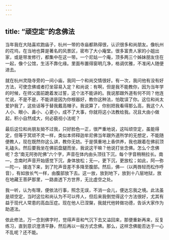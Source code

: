 ```yaml
---
---
---
```

title: “顽空定”的念佛法
---




当年我在大陆喜欢跑庙子，杭州一带的寺庙都熟得很，认识很多和尚朋友。像杭州的花坞，在当地也算是著名的风景区，密布了大小庵堂。很多富贵人家的小姐出家，或是带发修行，都集中在这一带。一个尼姑一个庵，顶多两三个姊妹朋友住在一起，像个公馆，生活不靠化缘。里面布置得窗明几净，格调优雅，不准闲人随便进去。

就在杭州灵隐寺旁的一间小庙，我同一个和尚交情很好。有一次，我问他有没有好方法，可使念佛或者打坐容易入定？和尚说：有啊，但是我不能教你，因为当年学的时候，在师父面前跪着发过誓，这个法不能讲的。我说那跟外道有何不同？他连忙说，不是不是，不能讲是因为你根器好，教你这种法，怕耽误了你。这位和尚太爱护我了，这些话等于替我戴高帽子。我说算了，你别把我看得那么高，我这个人人小、眼小、鼻小、心更小，成不了大事，你就将这小法教给我。况且大由小做起，积小自然成大，何必藐视小法呢？

最后这位和尚朋友拗不过我，只好脸色一正，很严重地说，这叫顽空定，虽能得定，但等于冥顽不灵一样，类似本师释迦牟尼佛当年跟外道所学的无想定，不能随便教人，现在既然你这么讲，教你无妨。于是慎重地上香供养，我也跟着在佛前顶礼磕头。然后要我坐在佛前盘腿而坐，我说这干嘛？他说打坐念佛。怎么个念佛呢？念“南无阿弥陀佛”六个字，声音在体内由头顶往下沉，每个字音稍稍拉长。南—，念南时声音开始感觉下沉，身体放松；无—，更下沉，更放松；如此，阿—弥—陀—，接连下来，到了陀声音差不多降至腹部。然后，佛—（以两唇轻而松作呼音），有如放长气一样，由腹部放下去。这一放，放到地下，放到十八层地狱，放在地藏王菩萨那里，一路直透下方世界，无比虚空之处。

我一听，认为有理，便依法行事，照念无误，不消一会儿，便达忘我之境。此法虽是顽空定，当时这位和尚认为不可以传人，但后来我倒觉得这个方法很好，尤其有益于现代人常患的高血压症。现在他人已涅槃，我就代他转做功德，告诉大家作为助道法。

依此修法，万一念到佛字时，觉得声音和气沉下去又溢回来，那便重新再来，反复练习，直到意识澄清平静，然后再以一般方式念佛。那么，这样念佛能否达于一心不乱呢？还不能。